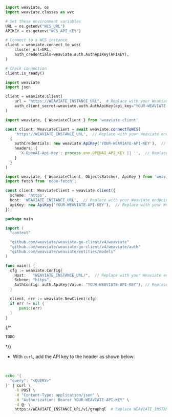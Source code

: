 
<Tabs groupId="languages">
<TabItem value="py" label="Python (v4)">

```python
import weaviate, os
import weaviate.classes as wvc

# Set these environment variables
URL = os.getenv("WCS_URL")
APIKEY = os.getenv("WCS_API_KEY")

# Connect to a WCS instance
client = weaviate.connect_to_wcs(
    cluster_url=URL,
    auth_credentials=weaviate.auth.AuthApiKey(APIKEY),
)

# Check connection
client.is_ready()
```

</TabItem>
<TabItem value="py3" label="Python (v3)">

```python
import weaviate
import json

client = weaviate.Client(
    url = "https://WEAVIATE_INSTANCE_URL",  # Replace with your Weaviate endpoint
    auth_client_secret=weaviate.auth.AuthApiKey(api_key="YOUR-WEAVIATE-API-KEY"),  # Replace with your Weaviate instance API key
)
```

</TabItem>
<TabItem value="js" label="JS/TS v3">

```ts
import weaviate, { WeaviateClient } from 'weaviate-client'

const client: WeaviateClient = await weaviate.connectToWCS(
    'https://WEAVIATE_INSTANCE_URL',  // Replace with your Weaviate endpoint
  {
    authCredentials: new weaviate.ApiKey('YOUR-WEAVIATE-API-KEY'),  // Replace with your Weaviate instance API key
    headers: {
      'X-OpenAI-Api-Key': process.env.OPENAI_API_KEY || '',  // Replace with your inference API key
    }
  } 
)

```

</TabItem>

<TabItem value="js2" label="JS/TS v2">

```ts
import weaviate, { WeaviateClient, ObjectsBatcher, ApiKey } from 'weaviate-ts-client';
import fetch from 'node-fetch';

const client: WeaviateClient = weaviate.client({
  scheme: 'https',
  host: 'WEAVIATE_INSTANCE_URL',  // Replace with your Weaviate endpoint
  apiKey: new ApiKey('YOUR-WEAVIATE-API-KEY'),  // Replace with your Weaviate instance API key
});
```

</TabItem>
<TabItem value="go" label="Go">

```go
package main

import (
  "context"

  "github.com/weaviate/weaviate-go-client/v4/weaviate"
  "github.com/weaviate/weaviate-go-client/v4/weaviate/auth"
  "github.com/weaviate/weaviate/entities/models"
)

func main() {
  cfg := weaviate.Config{
    Host:   "WEAVIATE_INSTANCE_URL/",  // Replace with your Weaviate endpoint
    Scheme: "https",
    AuthConfig: auth.ApiKey{Value: "YOUR-WEAVIATE-API-KEY"}, // Replace with your Weaviate instance API key
  }

  client, err := weaviate.NewClient(cfg)
  if err != nil {
      panic(err)
  }
}
```

</TabItem>
{/* <TabItem value="java" label="Java">

```java
TODO
```

</TabItem> */}
<TabItem value="curl" label="Curl">

- With `curl`, add the API key to the header as shown below:
<br/>

```bash
echo '{
  "query": "<QUERY>"
}' | curl \
    -X POST \
    -H "Content-Type: application/json" \
    -H "Authorization: Bearer YOUR-WEAVIATE-API-KEY" \
    -d @- \
    https://WEAVIATE_INSTANCE_URL/v1/graphql  # Replace WEAVIATE_INSTANCE_URL with your instance URL
```

</TabItem>
</Tabs>
